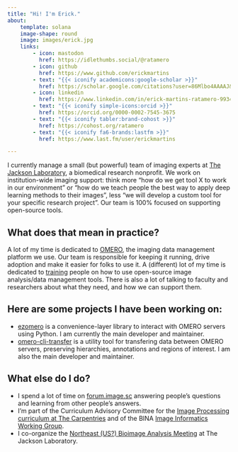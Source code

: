 ```yaml
---
title: "Hi! I'm Erick."
about:
    template: solana
    image-shape: round
    image: images/erick.jpg
    links:
        - icon: mastodon
          href: https://idlethumbs.social/@ratamero
        - icon: github
          href: https://www.github.com/erickmartins
        - text: "{{< iconify academicons:google-scholar >}}"
          href: https://scholar.google.com/citations?user=86Mlbo4AAAAJ&hl=en
        - icon: linkedin
          href: https://www.linkedin.com/in/erick-martins-ratamero-9934269/
        - text: "{{< iconify simple-icons:orcid >}}"
          href: https://orcid.org/0000-0002-7545-3675
        - text: "{{< iconify tabler:brand-cohost >}}"
          href: https://cohost.org/ratamero
        - text: "{{< iconify fa6-brands:lastfm >}}"
          href: https://www.last.fm/user/erickmartins

---
```


I currently manage a small (but powerful) team of imaging experts at [The Jackson Laboratory](https://jax.org), a biomedical research nonprofit. We work on institution-wide imaging support: think more "how do we get tool X to work in our environment" or "how do we teach people the best way to apply deep learning methods to their images", less "we will develop a custom tool for your specific research project". Our team is 100% focused on supporting open-source tools.

## What does that mean in practice?

A lot of my time is dedicated to [OMERO](https://www.openmicroscopy.org/omero/), the imaging data management platform we use. Our team is responsible for keeping it running, drive adoption and make it easier for folks to use it. A (different) lot of my time is dedicated to [training](https://github.com/erickmartins/training) people on how to use open-source image analysis/data management tools. There is also a lot of talking to faculty and researchers about what they need, and how we can support them.

## Here are some projects I have been working on:

- [ezomero](https://github.com/TheJacksonLaboratory/ezomero) is a convenience-layer library to interact with OMERO servers using Python. I am currently the main developer and maintainer.
- [omero-cli-transfer](https://github.com/ome/omero-cli-transfer) is a utility tool for transfering data between OMERO servers, preserving hierarchies, annotations and regions of interest. I am also the main developer and maintainer.

## What else do I do?

-   I spend a lot of time on [forum.image.sc]() answering people's questions and learning from other people's answers.
- I'm part of the Curriculum Advisory Committee for the [Image Processing curriculum at The Carpentries](https://datacarpentry.org/image-processing/) and of the BINA [Image Informatics Working Group](https://www.bioimagingnorthamerica.org/image-informatics-wg/).
- I co-organize the [Northeast (US?) Bioimage Analysis Meeting](https://www.jax.org/education-and-learning/education-calendar/2024/11-november/northeast-bioimage-analysis-meeting) at The Jackson Laboratory.